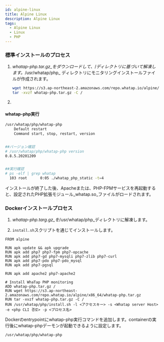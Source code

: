 ```yaml
---
id: alpine-linux
title: Alpine Linux
description: Alpine Linux
tags:
  - Alpine Linux
  - Linux
  - PHP
---
```



### 標準インストールのプロセス

1. _whatap-php.tar.gz_をダウンロードして、_/_ディレクトリに基づいて解凍します。_/usr/whatap/php_ ディレクトリにモニタリングインストールファイルが作成されます。

   ```bash title=SH
   wget https://s3.ap-northeast-2.amazonaws.com/repo.whatap.io/alpine/x86_64/whatap-php.tar.gz
   tar -xvzf whatap-php.tar.gz -C /
   ```
2. <Phpinstallscript />


<Phpextensionwhatap />  

#### whatap-php実行

```bash title=SH
/usr/whatap/php/whatap-php
    Default restart
    Command start, stop, restart, version


##バージョン確認
# /usr/whatap/php/whatap-php version
0.8.5.20201209


##実行確認
# ps -elf | grep whatap
  103 root      0:05 ./whatap_php_static -t=4
```

インストールが終了した後、Apacheまたは、PHP-FPMサービスを再起動すると、設定されたPHP拡張モジュール_whatap.so_ファイルがロードされます。

### Dockerインストールプロセス

1. _whatap-php.targ.gz_を_/usr/whatap/php_ディレクトリに解凍します。 

2. `install.sh`スクリプトを通じてインストールします。

```docker title=SH
FROM alpine

RUN apk update && apk upgrade
RUN apk add php7 php7-fpm php7-opcache
RUN apk add php7-gd php7-mysqli php7-zlib php7-curl
RUN apk add php7-pdo php7-pdo_mysql
RUN apk add php7-pgsql

RUN apk add apache2 php7-apache2

# Install WhaTap PHP monitoring
ADD whatap-php.tar.gz /
RUN wget https://s3.ap-northeast-2.amazonaws.com/repo.whatap.io/alpine/x86_64/whatap-php.tar.gz
RUN tar -xvzf whatap-php.tar.gz -C /
RUN /usr/whatap/php/install.sh -l <アクセスキー> -s <Whatap server Host> -e <php CLI 경로> -p <プロセス名>
```

Dockerのentrypointにwhatap-php実行コマンドを追加します。containerの実行後にwhatap-phpデーモンが起動できるように設定します。

```bash title=SH
/usr/whatap/php/whatap-php
```

